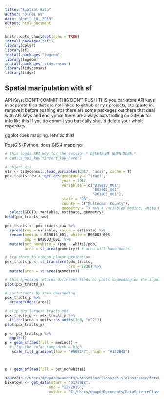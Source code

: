 ```yaml
---
title: "Spatial Data"
author: "D Pei Wu"
date: "April 10, 2019"
output: html_document
---
```


```r
knitr::opts_chunk$set(echo = TRUE)
install.packages("sf")
library(dplyr)
library(sf)
install.packages("lwgeom")
library(lwgeom)
install.packages("tidycensus")
library(tidycensus)
library(tidyr)
```


## Spatial manipulation with sf
API Keys:
DON'T COMMIT THIS
DON'T PUSH THIS
you can store API keys in separate files that are not linked to github or ny r projects, etc (paste in; remove it before pushing etc)
there are some packages out there that deal with API keys and encryption
there are always bots trolling on GitHub for info like this
If you do commit you basically should delete your whole repository

ggplot does mapping. let's do this!

PostGIS (Python; does GIS & mapping)

```r
# this loads API key for the session * DELETE ME WHEN DONE *
# census_api_key("insert_key_here")

# object v17
v17 <- tidycensus::load_variables(2017, "acs5", cache = T)
pdx_tracts_raw <- get_acs(geography = "tract", 
                          year = 2017,
                          variables = c("B19013_001",
                                        "B03002_003",
                                        "B01003_001"),
                          state = "OR",
                          county = c("Multnomah County"),
                          geometry = T) %>% # variables medinc, white NH, pop
  select(GEOID, variable, estimate, geometry)
head(pdx_tracts_raw)

```

``` r
pdx_tracts <- pdx_tracts_raw %>%
  spread(key = variable, value = estimate) %>%
  rename(medinc = B19013_001, white = B03002_003, 
         pop = B01003_001) %>%
  mutate(pct_nonwhite = (pop - white)/pop, 
         area = st_area(geometry)) # area will have units

# transform to oregon planar projection
pdx_tracts_p <- st_transform(pdx_tracts, 
                             crs = 2838) %>%
  mutate(area = st_area(geometry))

# this function returns different kinds of plots depending on the input type
plot(pdx_tracts_p)

# sort tracts by area descneding
pdx_tracts_p %>%
  arrange(desc(area))

# clip two largest tracts out
pdx_tracts_p <- pdx_tracts_p %>%
  filter(area < units::as_units(1e8, "m^2"))
plot(pdx_tracts_p)

p <- pdx_tracts_p %>%
  ggplot()
p + geom_sf(aes(fill = medinc)) +
  # flip the color ramp dark = high
   scale_fill_gradient(low = "#56B1F7", high = "#132B43") 

  
```

```r
p + geom_sf(aes(fill = pct_nonwhite))

```

```r
source("C:/Users/dpwpd/Documents/DataScienceClass/ds19-class/code/fetch_biketown.r")
biketown <- get_data(start = "01/2018", 
                    end = "12/2018", 
                    outdir = "C:/Users/dpwpd/Documents/DataScienceClass/ds19-class/data/")

```
